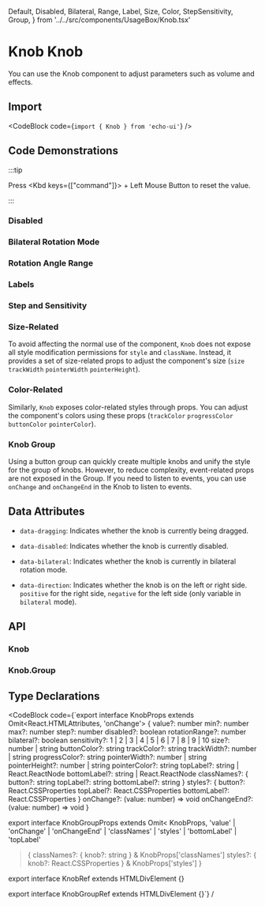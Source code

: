   Default,
  Disabled,
  Bilateral,
  Range,
  Label,
  Size,
  Color,
  StepSensitivity,
  Group,
} from '../../src/components/UsageBox/Knob.tsx'

# Knob Knob

You can use the Knob component to adjust parameters such as volume and effects.

## Import

<CodeBlock code={`import { Knob } from 'echo-ui'`} />

## Code Demonstrations

:::tip

Press <Kbd keys={["command"]}> + Left Mouse Button</Kbd> to reset the value.

:::

<Default />

### Disabled

<Disabled />

### Bilateral Rotation Mode

<Bilateral />

### Rotation Angle Range

<Range />

### Labels

<Label />

### Step and Sensitivity

<StepSensitivity />

### Size-Related

<Size />

To avoid affecting the normal use of the component, `Knob` does not expose all style modification permissions for `style` and `className`. Instead, it provides a set of size-related props to adjust the component's size (`size` `trackWidth` `pointerWidth` `pointerHeight`).

### Color-Related

<Color />

Similarly, `Knob` exposes color-related styles through props. You can adjust the component's colors using these props (`trackColor` `progressColor` `buttonColor` `pointerColor`).

### Knob Group

<Group />

Using a button group can quickly create multiple knobs and unify the style for the group of knobs. However, to reduce complexity, event-related props are not exposed in the Group. If you need to listen to events, you can use `onChange` and `onChangeEnd` in the Knob to listen to events.

## Data Attributes

- `data-dragging`: Indicates whether the knob is currently being dragged.

- `data-disabled`: Indicates whether the knob is currently disabled.

- `data-bilateral`: Indicates whether the knob is currently in bilateral rotation mode.

- `data-direction`: Indicates whether the knob is on the left or right side. `positive` for the right side, `negative` for the left side (only variable in `bilateral` mode).

## API

### Knob

<KnobAPITable />

### Knob.Group

<KnobGroupAPITable />

## Type Declarations

<CodeBlock code={`export interface KnobProps extends Omit<React.HTMLAttributes<HTMLDivElement>, 'onChange'> {
  value?: number
  min?: number
  max?: number
  step?: number
  disabled?: boolean
  rotationRange?: number
  bilateral?: boolean
  sensitivity?: 1 | 2 | 3 | 4 | 5 | 6 | 7 | 8 | 9 | 10
  size?: number | string
  buttonColor?: string
  trackColor?: string
  trackWidth?: number | string
  progressColor?: string
  pointerWidth?: number | string
  pointerHeight?: number | string
  pointerColor?: string
  topLabel?: string | React.ReactNode
  bottomLabel?: string | React.ReactNode
  classNames?: {
    button?: string
    topLabel?: string
    bottomLabel?: string
  }
  styles?: {
    button?: React.CSSProperties
    topLabel?: React.CSSProperties
    bottomLabel?: React.CSSProperties
  }
  onChange?: (value: number) => void
  onChangeEnd?: (value: number) => void
}

export interface KnobGroupProps
  extends Omit<
    KnobProps,
    'value' | 'onChange' | 'onChangeEnd' | 'classNames' | 'styles' | 'bottomLabel' | 'topLabel'
  > {
  classNames?: { knob?: string } & KnobProps['classNames']
  styles?: { knob?: React.CSSProperties } & KnobProps['styles']
}

export interface KnobRef extends HTMLDivElement {}

export interface KnobGroupRef extends HTMLDivElement {}`} /

>
